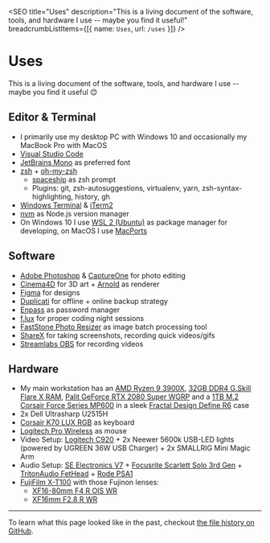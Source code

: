 
<SEO
  title="Uses"
  description="This is a living document of the software, tools, and hardware I use -- maybe you find it useful!"
  breadcrumbListItems={[{ name: `Uses`, url: `/uses` }]}
/>


# Uses

This is a living document of the software, tools, and hardware I use -- maybe you find it useful 😊

## Editor & Terminal

- I primarily use my desktop PC with Windows 10 and occasionally my MacBook Pro with MacOS
- [Visual Studio Code](https://code.visualstudio.com/)
- [JetBrains Mono](https://www.jetbrains.com/lp/mono/) as preferred font
- [zsh](https://www.zsh.org/) + [oh-my-zsh](https://ohmyz.sh/)
  - [spaceship](https://github.com/denysdovhan/spaceship-prompt) as zsh prompt
  - Plugins: git, zsh-autosuggestions, virtualenv, yarn, zsh-syntax-highlighting, history, gh
- [Windows Terminal](https://github.com/microsoft/terminal) & [iTerm2](https://iterm2.com/)
- [nvm](https://github.com/nvm-sh/nvm) as Node.js version manager
- On Windows 10 I use [WSL 2 (Ubuntu)](https://ubuntu.com/wsl) as package manager for developing, on MacOS I use [MacPorts](https://www.macports.org/)

## Software

- [Adobe Photoshop](https://www.adobe.com/products/photoshop.html) & [CaptureOne](https://www.captureone.com) for photo editing
- [Cinema4D](https://www.maxon.net/en/cinema-4d/) for 3D art + [Arnold](https://www.arnoldrenderer.com/) as renderer
- [Figma](https://www.figma.com/) for designs
- [Duplicati](https://www.duplicati.com/) for offline + online backup strategy
- [Enpass](https://www.enpass.io/) as password manager
- [f.lux](https://justgetflux.com/) for proper coding night sessions
- [FastStone Photo Resizer](https://www.faststone.org/FSResizerDetail.htm) as image batch processing tool
- [ShareX](https://getsharex.com/) for taking screenshots, recording quick videos/gifs
- [Streamlabs OBS](https://streamlabs.com/) for recording videos

## Hardware

- My main workstation has an [AMD Ryzen 9 3900X](https://www.amd.com/en/products/cpu/amd-ryzen-9-3900x), [32GB DDR4 G.Skill Flare X RAM](https://www.gskill.com/product/165/170/1562828786/F4-3200C14D-32GFX-Overview), [Palit GeForce RTX 2080 Super WGRP](https://www.palit.com/palit/vgapro.php?id=3359&lang=en) and a [1TB M.2 Corsair Force Series MP600](https://www.corsair.com/de/de/Kategorien/Produkte/Datenspeicher/M-2-SSDs/Force-Series%E2%84%A2-Gen-4-PCIe-NVMe-M-2-SSD/p/CSSD-F1000GBMP600) in a sleek [Fractal Design Define R6](https://www.fractal-design.com/products/cases/define/define-r6/blackout/) case
- 2x Dell Ultrasharp U2515H
- [Corsair K70 LUX RGB](https://www.corsair.com/de/de/Kategorien/Produkte/Gaming-Tastaturen/Mechanische-RGB-Gaming-Tastaturen/K70-LUX-RGB-Mechanical-Gaming-Keyboard-%E2%80%94-CHERRY%C2%AE-MX-SILENT-RGB-%28DE%29/p/CH-9101013-DE) as keyboard
- [Logitech Pro Wireless](https://www.logitechg.com/de-de/products/gaming-mice/pro-wireless-mouse.html) as mouse
- Video Setup: [Logitech C920](https://www.logitech.com/de-de/products/webcams/c920-pro-hd-webcam.960-001055.html) + 2x Neewer 5600k USB-LED lights (powered by UGREEN 36W USB Charger) + 2x SMALLRIG Mini Magic Arm
- Audio Setup: [SE Electronics V7](https://www.seelectronics.com/se-v7-dynamic-microphone) + [Focusrite Scarlett Solo 3rd Gen](https://focusrite.com/de/usb-audio-interface/scarlett/scarlett-solo) + [TritonAudio FetHead](https://www.tritonaudio.com/fethead) + [Rode PSA1](http://en.rode.com/accessories/Psa1)
- [FujiFilm X-T100](https://fujifilm-x.com/en-us/products/cameras/x-t100/) with those Fujinon lenses:
  - [XF16-80mm F4 R OIS WR](https://fujifilm-x.com/en-us/products/lenses/xf16-80mmf4-r-ois-wr/)
  - [XF16mm F2.8 R WR](https://fujifilm-x.com/en-us/products/lenses/xf16mmf28-r-wr/)

---

To learn what this page looked like in the past, checkout [the file history on GitHub](https://github.com/LekoArts/portfolio-v2/commits/main/www/src/pages/uses.mdx).
